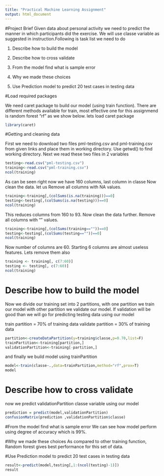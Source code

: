 ```yaml
---
title: "Practical Machine Learning Assignment"
output: html_document
---
```

#Project Brief
Given data about personal activity we need to predict the manner in which participants did the exercise. We will use classe variable as suggested in instruction.Following is task list we need to do

1. Describe how to build the model

2. Describe how to cross validate

3. From the model find what is sample error

4. Why we made these choices

5. Use Prediction model to predict 20 test cases in testing data

#Load required packages

We need caret package to build our model (using train function). There are different methods available for train, most effective one for this assignmend is random forest "rf" as we show below. lets load caret package

```r
library(caret)
```

#Getting and cleaning data

First we need to download two files pml-testing.csv and pml-training.csv from given links and place them in working directory. Use getwd() to find working directory. Next we read these two files in 2 variables


```r
testing<-read.csv("pml-testing.csv")
training<-read.csv("pml-training.csv")
ncol(training)
```

As can be seen right now we have 160 columns, last column in classe
Now clean the data. let us Remove all columns with NA values.

```r
training<-training[,(colSums(is.na(training)))==0]
testing<-testing[,(colSums(is.na(testing)))==0]
ncol(training)
```

This reduces columns from 160 to 93.
Now clean the data further. Remove all columns with "" values.

```r
training<-training[,(colSums(training==""))==0]
testing<-testing[,(colSums(testing==""))==0]
ncol(training)
```

Now number of columns are 60. Starting 6 columns are almost useless features. Lets remove them also

```r
training <- training[, c(7:60)]
testing <- testing[, c(7:60)]
ncol(training)
```



# Describe how to build the model

Now we divide our training set into 2 partitions, with one partition we train our model with other partition we validate our model. If validation will be good than we will go for predicting testing data using our model

train partition = 70% of training data
validate partition = 30% of training data

```r
partition<-createDataPartition(y=training$classe,p=0.70,list=F)
trainPartition<-training[partition,]
validationPartition<-training[-partition,]
```

and finally we build model using trainPartition

```r
model<-train(classe~.,data=trainPartition,method="rf",prox=T)
model
```

# Describe how to cross validate

now we predict validationPartition classe variable using our model

```r
prediction = predict(model,validationPartition)
confusionMatrix(prediction ,validationPartition$classe)
```

#From the model find what is sample error
We can see how model perform using degree of accuracy which is 99%.

#Why we made these choices
As compared to other training function, Random forest gives best performance for this set of data.

#Use Prediction model to predict 20 test cases in testing data
```r
result<-predict(model,testing[,1:(ncol(testing)-1)])
result
```


